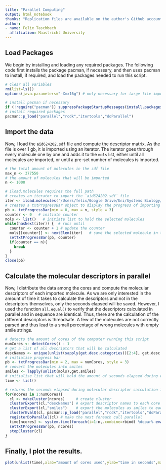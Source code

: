 ```yaml
---
title: "Parallel Computing"
output: html_notebook
thanks: "Replication files are available on the author's Github account."
author:
- name: Felix Taschbach
  affiliation: Maastricht University
---
```


## Load Packages
We begin by installing and loading any required packages. The following code first installs the package pacman, if necessary, and then uses pacman to install, if required, and load the packages needed to run this script.
```r
# Clear all variables 
rm(list=ls()) 
options(java.parameters="-Xmx16g") # only necessary for large file imports

# install pacman if necessary
if (!require("pacman")) suppressPackageStartupMessages(install.packages("pacman"))
# install required packages
pacman::p_load("parallel","rcdk","itertools","doParallel")
```
## Import the data
Now, I load the `aid624202.sdf` file and compute the descriptor matrix. As the file is over 1 gb, it is imported using an iterator. The iterator goes through every molecule one by one and adds it to the `mols` list, either until all molecules are imported, or until a pre-set number of molecules is imported.
```r
# the total amount of molecules in the sdf file
max_n <- 377550
# the amount of molecules that will be imported
n <- 1000

# iload.molecules requires the full path
# creates an iterator to import the `aid624202.sdf` file
iter <- iload.molecules('/Users/felix/Google Drive/Uni/Systems Biology/Year 2/Scientific Programming/scientificProgramming2/aid624202.sdf', type='sdf')
# creates a txtProgressBar object to display the progress of importing the selected molecules
pb <- txtProgressBar(min = 0, max = n, style = 3)
counter <- 0   # initiate counter
mols <- list()   # initiate list to hold the selected molecules
while(hasNext(iter)) {  # runs until 
  counter <- counter + 1 # update the counter
  mols[[counter]] <- nextElem(iter)   # save the selected molecule in the list
  setTxtProgressBar(pb, counter)
  if(counter == n){
    break
  }
}
close(pb)
```
## Calculate the molecular descriptors in parallel
Now, I distribute the data among the cores and compute the molecular descriptors of each imported molecule. As we are only interested in the amount of time it takes to calculate the descriptors and not in the descriptors themselves, only the seconds elapsed will be saved. However, I used the function `all.equal()` to verify that the descriptors calculated in parallel and in sequence are identical. Thus, there are the calculation of the different descriptors is threadsafe.
A few of the molecules are not correctly parsed and thus lead to a small percentage of wrong molecules with empty smile strings.
```r
# detects the amount of cores of the computer running this script
numCores <- detectCores() - 1
# get a list of all descriptors that will be calculated
descNames <- unique(unlist(sapply(get.desc.categories()[2:4], get.desc.names)))
# initialise progress bar
pb <- txtProgressBar(min = 2, max = numCores, style = 3)
# convert the molecules into smiles
smiles <- lapply(unlist(mols),get.smiles)
# initialise list that will hold the amount of seconds elapsed during each calculation
time <- list()

# returns the seconds elapsed during molecular descriptor calculation for various amounts of cores
for(ncores in 1:numCores){
  cl <- makeCluster(ncores)     # create cluster
  clusterExport(cl,"descNames") # export descriptor names to each core
  clusterExport(cl,"smiles")    # export the molecules as smiles to each core
  clusterEvalQ(cl, pacman::p_load("parallel","rcdk","itertools","doParallel")) # load required packages in each core
  registerDoParallel(cl) # make the next foreach call parallel
  time[ncores] <- system.time(foreach(i=1:n,.combine=rbind) %dopar% eval.desc(parse.smiles(smiles[[i]]),descNames,verbose=F))[3]
  setTxtProgressBar(pb, ncores)
  stopCluster(cl)
}
```
## Finally, I plot the results.
```r
plot(unlist(time),xlab="amount of cores used",ylab="time in seconds",main=paste0("Time it took to calculate descriptors for ",n," molecules"),type='b')
```



